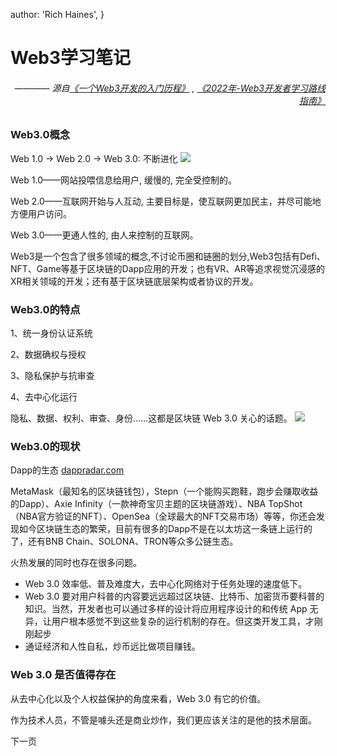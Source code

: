 
  author: 'Rich Haines',
}

# Web3学习笔记 
###### <p align="right">———— 源自[《一个Web3开发的入门历程》](https://juejin.cn/post/7138072108516507661)  , [《2022年-Web3开发者学习路线指南》](https://juejin.cn/post/7114306640760799263)</p>

### Web3.0概念

Web 1.0 -> Web 2.0 -> Web 3.0: 不断进化
<Image src={WEB3_IMG1} width={800} height={300} />

Web 1.0——网站投喂信息给用户, 缓慢的, 完全受控制的。

Web 2.0——互联网开始与人互动, 主要目标是，使互联网更加民主，并尽可能地方便用户访问。

Web 3.0——更通人性的, 由人来控制的互联网。

Web3是一个包含了很多领域的概念,不讨论币圈和链圈的划分,Web3包括有Defi、NFT、Game等基于区块链的Dapp应用的开发；也有VR、AR等追求视觉沉浸感的XR相关领域的开发；还有基于区块链底层架构或者协议的开发。

### Web3.0的特点

1、统一身份认证系统

2、数据确权与授权

3、隐私保护与抗审查

4、去中心化运行

隐私、数据、权利、审查、身份……这都是区块链 Web 3.0 关心的话题。
<Image src={WEB3_IMG2} width={800} height={300} />

### Web3.0的现状

Dapp的生态 [dappradar.com](https://dappradar.com)

MetaMask（最知名的区块链钱包），Stepn（一个能购买跑鞋，跑步会赚取收益的Dapp）、Axie Infinity（一款神奇宝贝主题的区块链游戏）、NBA TopShot（NBA官方验证的NFT）、OpenSea（全球最大的NFT交易市场）等等，你还会发现如今区块链生态的繁荣，目前有很多的Dapp不是在以太坊这一条链上运行的了，还有BNB Chain、SOLONA、TRON等众多公链生态。

火热发展的同时也存在很多问题。


- Web 3.0 效率低、普及难度大，去中心化网络对于任务处理的速度低下。
- Web 3.0 要对用户科普的内容要远远超过区块链、比特币、加密货币要科普的知识。当然，开发者也可以通过多样的设计将应用程序设计的和传统 App 无异，让用户根本感觉不到这些复杂的运行机制的存在。但这类开发工具，才刚刚起步
- 通证经济和人性自私，炒币远比做项目赚钱。

### Web 3.0 是否值得存在

从去中心化以及个人权益保护的角度来看，Web 3.0 有它的价值。

作为技术人员，不管是噱头还是商业炒作，我们更应该关注的是他的技术层面。


<Link>下一页</Link>
